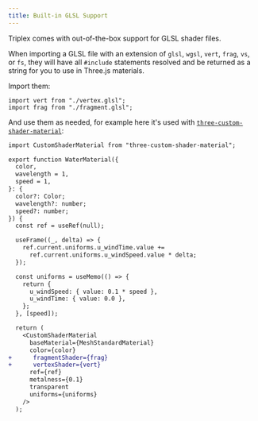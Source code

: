 ```yaml
---
title: Built-in GLSL Support
---
```


Triplex comes with out-of-the-box support for GLSL shader files.

When importing a GLSL file with an extension of `glsl`, `wgsl`, `vert`, `frag`,
`vs`, or `fs`, they will have all `#include` statements resolved and be returned
as a string for you to use in Three.js materials.

Import them:

```tsx
import vert from "./vertex.glsl";
import frag from "./fragment.glsl";
```

And use them as needed, for example here it's used with
[`three-custom-shader-material`](https://github.com/FarazzShaikh/THREE-CustomShaderMaterial):

```diff
import CustomShaderMaterial from "three-custom-shader-material";

export function WaterMaterial({
  color,
  wavelength = 1,
  speed = 1,
}: {
  color?: Color;
  wavelength?: number;
  speed?: number;
}) {
  const ref = useRef(null);

  useFrame((_, delta) => {
    ref.current.uniforms.u_windTime.value +=
      ref.current.uniforms.u_windSpeed.value * delta;
  });

  const uniforms = useMemo(() => {
    return {
      u_windSpeed: { value: 0.1 * speed },
      u_windTime: { value: 0.0 },
    };
  }, [speed]);

  return (
    <CustomShaderMaterial
      baseMaterial={MeshStandardMaterial}
      color={color}
+      fragmentShader={frag}
+      vertexShader={vert}
      ref={ref}
      metalness={0.1}
      transparent
      uniforms={uniforms}
    />
  );
```
